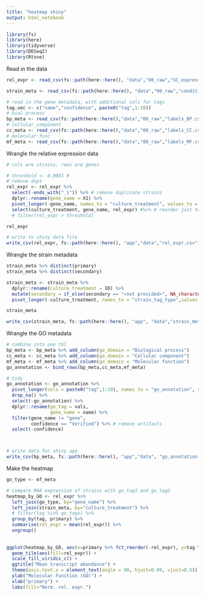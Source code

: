 ```yaml
---
title: "heatmap shiny"
output: html_notebook
---
```


```r
library(fs)
library(here)
library(tidyverse)
library(DESeq2)
library(Rtsne)
```

Read in the data
```r

rel_expr <- read_csv(fs::path(here::here(), "data","00_raw","SC_expression.csv"))

strain_meta <- read_csv(fs::path(here::here(), "data","00_raw","conditions_annotation.csv"))

# read in the gene metadata, with additional cols for tags
tag.vec <- c("name","confidence", paste0("tag",1:10))
# biol process
bp_meta <- read_csv(fs::path(here::here(),"data","00_raw","labels_BP.csv"), col_names = tag.vec)
# cellular_component
cc_meta <- read_csv(fs::path(here::here(),"data","00_raw","labels_CC.csv"), col_names = tag.vec)
# molecular func
mf_meta <- read_csv(fs::path(here::here(),"data","00_raw","labels_MF.csv"), col_names = tag.vec)

```


Wrangle the relative expression data
```r
# cols are strains, rows are genes

# threshold <- 0.0001 # 
# remove dups
rel_expr <- rel_expr %>%
  select(-ends_with("_1")) %>% # remove duplicate strains
  dplyr::rename(gene_name = X1) %>% 
  pivot_longer(-gene_name, names_to = "culture_treatment", values_to = "rel_expr") %>% 
  select(culture_treatment, gene_name, rel_expr) #%>% # reorder just to make look better
  # filter(rel_expr > threshold)

rel_expr

# write to shiny data file
write_csv(rel_expr, fs::path(here::here(), "app","data","rel_expr.csv"))
```

Wrangle the strain metadata
```r
strain_meta %>% distinct(primary)
strain_meta %>% distinct(secondary)

strain_meta <- strain_meta %>%
  dplyr::rename(culture_treatment = ID) %>% 
  mutate(secondary = if_else(secondary == "<not provided>", NA_character_, secondary)) %>% 
  pivot_longer(-culture_treatment, names_to = "strain_tag_type",values_to = "strain_tag")

strain_meta 

write_csv(strain_meta, fs::path(here::here(), "app", "data","strain_meta.csv"))

```

Wrangle the GO metadata
```r

# combine into one tbl
bp_meta <- bp_meta %>% add_column(go_domain = "Biological process")
cc_meta <- cc_meta %>% add_column(go_domain = "Cellular component")
mf_meta <- mf_meta %>% add_column(go_domain = "Molecular function")
go_annotation <- bind_rows(bp_meta,cc_meta,mf_meta)

# tidy
go_annotation <- go_annotation %>% 
  pivot_longer(cols = paste0("tag",1:10), names_to = "go_annotation", values_to = "vals") %>% 
  drop_na() %>% 
  select(-go_annotation) %>% 
  dplyr::rename(go_tag = vals,
                gene_name = name) %>% 
  filter(gene_name != "gene",
         confidence == "Verified") %>% # remove artifacts
  select(-confidence) 



# write data for shiny app
write_csv(bp_meta, fs::path(here::here(), "app","data", "go_annotation.csv"))
```



Make the heatmap

```r
go_type <- mf_meta

# compare RNA expression of strains with go_tag1 and go_tag2
heatmap_by_GO <- rel_expr %>% 
  left_join(go_type, by="gene_name") %>%
  left_join(strain_meta, by="culture_treatment") %>% 
  # filter(tag %in% go_tags) %>% 
  group_by(tag, primary) %>% 
  summarise(rel_expr = mean(rel_expr)) %>% 
  ungroup()
  
  
ggplot(heatmap_by_GO, aes(x=primary %>% fct_reorder(-rel_expr), y=tag %>% fct_reorder(-rel_expr))) +
  geom_tile(aes(fill=rel_expr)) +
  scale_fill_viridis_c() +
  ggtitle("Mean transcript abundance") +
  theme(axis.text.x = element_text(angle = 90, hjust=0.99, vjust=0.5)) +
  ylab("Molecular Function (GO)") +
  xlab("primary") +
  labs(fill="Norm. rel. expr.")
  
```
